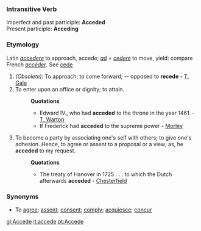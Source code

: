 ===Intransitive Verb===
Imperfect and past participle:  '''Acceded''' <br>
Present participle: '''Acceding'''
===Etymology===
Latin ''[[accedere]]'' to approach, accede; ''[[ad]]'' + ''[[cedere]]'' to move, yield: compare French ''[[accéder]]''. See [[cede]]
#''(Obsolete):'' To approach; to come forward; -- opposed to '''recede''' - [[T. Gale]]
#To enter upon an office or dignity; to attain.
#:'''Quotations'''
#:*Edward IV., who had '''acceded''' to the throne in the year 1461. - [[T. Warton]]
#:*If Frederick had '''acceded''' to the supreme power - [[Morley]]
#To become a party by associating one's self with others; to give one's adhesion. Hence, to agree or assent to a proposal or a view; as, he '''acceded''' to my request.
#:'''Quotations'''
#:*The treaty of Hanover in 1725 . . . to which the Dutch afterwards '''acceded''' - [[Chesterfield]]
===Synonyms===
*To [[agree]]; [[assent]]; [[consent]]; [[comply]]; [[acquiesce]]; [[concur]]

[[gl:Accede]]
[[it:accede]]
[[pt:Accede]]